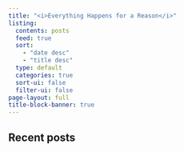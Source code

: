 ```yaml
---
title: "<i>Everything Happens for a Reason</i>"
listing: 
  contents: posts
  feed: true
  sort: 
    - "date desc"
    - "title desc"
  type: default
  categories: true
  sort-ui: false
  filter-ui: false
page-layout: full
title-block-banner: true
---
```


## Recent posts

:::{#main-listing}
:::



